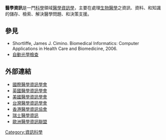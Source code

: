 '''醫學資訊'''是一門[[科學|科學]]領域[[醫學|醫學]][[資訊學|資訊學]]，主要在處理[[生物醫學|生物醫學]]之資訊、資料、和知識的儲存、檢索、解決醫學問題、和決策支援。

== 參見 ==
* Shortliffe, James J. Cimino. Biomedical Informatics: Computer Applications in Health Care and Biomedicine, 2006.
* [[自動光學檢查|自動光學檢查]]

== 外部連結 ==
* [https://web.archive.org/web/20090925191508/http://www.imia.org/ 國際醫學資訊學會]
* [https://web.archive.org/web/20060526121508/http://www.bmis.org/what_is_mi.html 英國醫學資訊學會]
* [http://www.amia.org/ 美國醫學資訊學會] {{Wayback|url=http://www.amia.org/ |date=20100721215658 }}
* [http://www.medinfo.org.tw/ 台灣醫學資訊學會]
* [https://web.archive.org/web/20060625173330/http://www.hksmi.org/ 香港醫學資訊協會]
* [http://www.sgmi-ssim.ch/ 瑞士醫學資訊]
* [https://web.archive.org/web/20071214042214/http://www.gsf.de/imei/efmi/ 歐洲醫學資訊聯盟]
{{med-stub}}

[[Category:資訊科學|Category:資訊科學]]